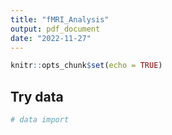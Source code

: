 ```yaml
---
title: "fMRI_Analysis"
output: pdf_document
date: "2022-11-27"
---
```


```r
knitr::opts_chunk$set(echo = TRUE)
```


## Try data
```r
# data import

```




